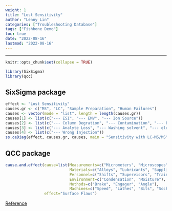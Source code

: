 ```yaml
---
weight: 1
title: "Lost Sensitivity"
author: "Lenny Lin"
categories: ["Troubleshooting Database"]
tags: ["Fishbone Demo"]
toc: true
date: "2022-08-16"
lastmod: "2022-08-16"
---
```



<!--more-->

---

```r
knitr::opts_chunk$set(collapse = TRUE)
```

```r
library(SixSigma)
library(qcc)
```


## SixSigma package
```r


effect <- "Lost Sensitivity"
causes.gr <- c("MS", "LC", "Sample Preparation", "Human Failures")
causes <- vector(mode = "list", length = length(causes.gr))
causes[1] <- list(c("--- ESI", "--- EMV", "--- Ion Source"))
causes[2] <- list(c("--- Column Degration", "--- Contamination", "--- Pressure Traces"))
causes[3] <- list(c("--- Analyte Loss", "--- Washing solvent", "--- eluting solvent"))
causes[4] <- list(c("--- Wrong Injection"))
ss.ceDiag(effect, causes.gr, causes, main = "Sensitivity with LC-MS/MS", sub = "")
```



## QCC package
```r
cause.and.effect(cause=list(Measurements=c("Micrometers", "Microscopes", "Inspectors"),
                            Materials=c("Alloys", "Lubricants", "Suppliers"),
                            Personnel=c("Shifts", "Supervisors", "Training", "Operators"),
                            Environment=c("Condensation", "Moisture"),
                            Methods=c("Brake", "Engager", "Angle"),
                            Machines=c("Speed", "Lathes", "Bits", "Sockets")),
                 effect="Surface Flaws")

```

[Reference](https://fenxihuaxue.netlify.app/docs/01-mass-spec-lc-ms/part-05-troubleshooting/02_lcmsms_clinical_troubleshooting/)


